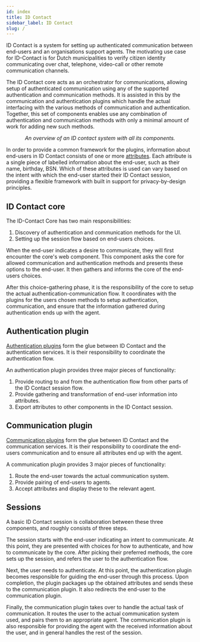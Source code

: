 ```yaml
---
id: index
title: ID Contact
sidebar_label: ID Contact
slug: /
---
```



ID Contact is a system for setting up authenticated communication between end-users and an organisations support agents. The motivating use case for ID-Contact is for Dutch municipalities to verify citizen identity communicating over chat, telephone, video-call or other remote communication channels.

The ID Contact core acts as an orchestrator for communications, allowing setup of authenticated communication using any of the supported authentication and communication methods. It is assisted in this by the communication and authentication plugins which handle the actual interfacing with the various methods of communication and authentication. Together, this set of components enables use any combination of authentication and communication methods with only a minimal amount of work for adding new such methods.

<PlantUML diagram='/docs/diagrams/global-deployment.puml' />
<center>

*An overview of an ID contact system with all its components.*

</center>

In order to provide a common framework for the plugins, information about end-users in ID Contact consists of one or more [attributes](concepts/Attributes.md). Each attribute is a single piece of labelled information about the end-user, such as their name, birthday, BSN. Which of these attributes is used can vary based on the intent with which the end-user started their ID Contact session, providing a flexible framework with built in support for privacy-by-design principles.

## ID Contact core

The ID-Contact Core has two main responsibilities:
 1. Discovery of authentication and communication methods for the UI.
 2. Setting up the session flow based on end-users choices.

When the end-user indicates a desire to communicate, they will first encounter the core's web component. This component asks the core for allowed communication and authentication methods and presents these options to the end-user. It then gathers and informs the core of the end-users choices.

After this choice-gathering phase, it is the responsibility of the core to setup the actual authentication-communication flow. It coordinates with the plugins for the users chosen methods to setup authentication, communication, and ensure that the information gathered during authentication ends up with the agent.

## Authentication plugin
[Authentication plugins](auth/overview.md) form the glue between ID Contact and the authentication services. It is their responsibility to coordinate the authentication flow.

An authentication plugin provides three major pieces of functionality:
 1. Provide routing to and from the authentication flow from other parts of the ID Contact session flow.
 2. Provide gathering and transformation of end-user information into attributes.
 3. Export attributes to other components in the ID Contact session.

## Communication plugin
[Communication plugins](comm/overview.md) form the glue between ID Contact and the communication services. It is their responsibility to coordinate the end-users communication and to ensure all attributes end up with the agent.

A communication plugin provides 3 major pieces of functionality:
 1. Route the end-user towards the actual communication system.
 2. Provide pairing of end-users to agents.
 3. Accept attributes and display these to the relevant agent.


## Sessions

A basic ID Contact session is collaboration between these three components, and roughly consists of three steps.

The session starts with the end-user indicating an intent to communicate. At this point, they are presented with choices for how to authenticate, and how to communicate by the core. After picking their preferred methods, the core sets up the session, and refers the user to the authentication flow.

Next, the user needs to authenticate. At this point, the authentication plugin becomes responsible for guiding the end-user through this process. Upon completion, the plugin packages up the obtained attributes and sends these to the communication plugin. It also redirects the end-user to the communication plugin.

Finally, the communication plugin takes over to handle the actual task of communication. It routes the user to the actual communication system used, and pairs them to an appropriate agent. The communication plugin is also responsible for providing the agent with the received information about the user, and in general handles the rest of the session.

